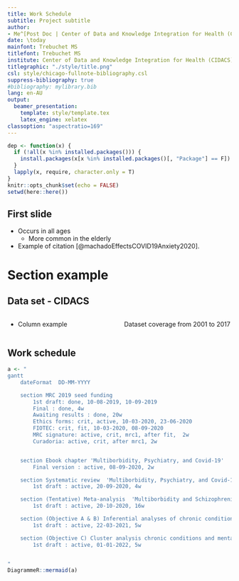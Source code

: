 ```yaml
---
title: Work Schedule 
subtitle: Project subtitle
author:
- Me^[Post Doc | Center of Data and Knowledge Integration for Health (CIDACS) | Salvador | Brasil] 
date: \today
mainfont: Trebuchet MS
titlefont: Trebuchet MS
institute: Center of Data and Knowledge Integration for Health (CIDACS)
titlegraphic: "./style/title.png"
csl: style/chicago-fullnote-bibliography.csl
suppress-bibliography: true
#bibliography: mylibrary.bib
lang: en-AU
output: 
  beamer_presentation:
    template: style/template.tex 
    latex_engine: xelatex
classoption: "aspectratio=169"
---
```



```r
dep <- function(x) {
  if (!all(x %in% installed.packages())) {
    install.packages(x[x %in% installed.packages()[, "Package"] == F])
  }
  lapply(x, require, character.only = T)
}
knitr::opts_chunk$set(echo = FALSE)
setwd(here::here())
```


## First slide 

- Occurs in all ages
	+ More common in the elderly
- Example of citation [@machadoEffectsCOVID19Anxiety2020].


# Section example

## Data set - CIDACS

:::::::::::::: {.columns}
::: {.column width="50%"}


+ Column example

:::
::: {.column width="50%"}

\tiny

Dataset coverage from 2001 to 2017

:::
::::::::::::::


## Work schedule

```r
a <- "
gantt
	dateFormat  DD-MM-YYYY

	section MRC 2019 seed funding
		1st draft: done, 10-08-2019, 10-09-2019
		Final : done, 4w
		Awaiting results : done, 20w
		Ethics forms: crit, active, 10-03-2020, 23-06-2020
		FIOTEC: crit, fit, 10-03-2020, 08-09-2020
		MRC signature: active, crit, mrc1, after fit,  2w
		Curadoria: active, crit, after mrc1, 2w


	section Ebook chapter 'Multiborbidity, Psychiatry, and Covid-19'
		Final version : active, 08-09-2020, 2w

	section Systematic review  'Multiborbidity, Psychiatry, and Covid-19'
		1st draft : active, 20-09-2020, 4w

	section (Tentative) Meta-analysis  'Multiborbidity and Schizophrenia'
		1st draft : active, 20-10-2020, 16w	

	section (Objective A & B) Inferential analyses of chronic conditions after psy hosp
		1st draft : active, 22-03-2021, 5w

	section (Objective C) Cluster analysis chronic conditions and mental disorders
		1st draft : active, 01-01-2022, 5w


"
DiagrammeR::mermaid(a)
```


